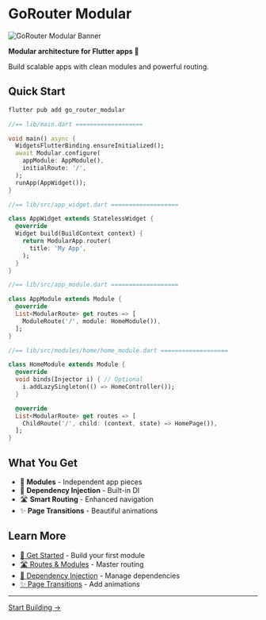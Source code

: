 # GoRouter Modular

<div style={{textAlign: 'center', margin: '2rem 0'}}>
  <img 
    src="/assets/go-router-modular-banner.png" 
    alt="GoRouter Modular Banner" 
    style={{maxWidth: '100%', height: 'auto', borderRadius: '12px', boxShadow: '0 4px 12px rgba(0,0,0,0.1)'}}
  />
</div>

**Modular architecture for Flutter apps 🧩**

Build scalable apps with clean modules and powerful routing.

## Quick Start

```bash
flutter pub add go_router_modular
```

```dart
//== lib/main.dart ===================

void main() async {
  WidgetsFlutterBinding.ensureInitialized();
  await Modular.configure(
    appModule: AppModule(),
    initialRoute: '/',
  );
  runApp(AppWidget());
}

//== lib/src/app_widget.dart ===================

class AppWidget extends StatelessWidget {
  @override
  Widget build(BuildContext context) {
    return ModularApp.router(
      title: 'My App',
    );
  }
}

//== lib/src/app_module.dart ===================

class AppModule extends Module {
  @override
  List<ModularRoute> get routes => [
    ModuleRoute('/', module: HomeModule()),
  ];
}

//== lib/src/modules/home/home_module.dart ===================

class HomeModule extends Module {
  @override
  void binds(Injector i) { // Optional
    i.addLazySingleton(() => HomeController());
  }

  @override
  List<ModularRoute> get routes => [
    ChildRoute('/', child: (context, state) => HomePage()),
  ];
}
```

## What You Get

- 🧩 **Modules** - Independent app pieces
- 💉 **Dependency Injection** - Built-in DI
- 🛣️ **Smart Routing** - Enhanced navigation
- ✨ **Page Transitions** - Beautiful animations

## Learn More

- [🚀 Get Started](/docs/getting-started) - Build your first module
- [🛣️ Routes & Modules](/routes/routes-system) - Master routing
- [💉 Dependency Injection](/dependency-injection) - Manage dependencies
- [✨ Page Transitions](/routes/transitions) - Add animations

---

<div style={{ textAlign: 'center', marginTop: '2rem' }}>
  <a href="/docs/getting-started" style={{ 
    display: 'inline-block', 
    padding: '12px 24px', 
    backgroundColor: '#0070f3', 
    color: 'white', 
    textDecoration: 'none', 
    borderRadius: '6px',
    fontWeight: 'bold'
  }}>
    Start Building →
  </a>
</div>
